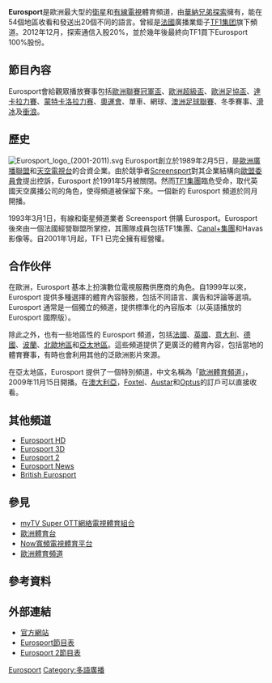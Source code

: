 {{Multiple issues|
{{Copy edit|time=2020-07-26T07:48:13+00:00}}
{{Unreferenced|time=2020-07-26T07:48:13+00:00}}
}}
{{Infobox TV channel|
 dummy parameter=|
 name=Eurosport|
 logosize=225px|
 logofile=Eurosport Logo 2015.svg|
 logoalt=Eurosport logo|
 launch=1989年2月5日|
 web=[http://www.eurosport.com/ http://www.eurosport.com/] |
 country={{flagicon|EU}} [[歐洲|歐洲]]|
 owner= [[華納兄弟探索|華納兄弟探索]]|
 terr serv 1=[[Top_Up_TV|Top Up TV]] [[英國|英國]]|
 terr chan 1=第33台 (只在13:00-18:00) <br /> ''但[[Top_Up_TV|Top Up TV]]不斷播|
 terr serv 2=[[TNT|TNT]] [[法國|法國]]|
 terr chan 2=第39台|
 terr serv 3=[[Boxer|Boxer]][[瑞典|瑞典]]|
 terr chan 3=第7台|
 sat serv 1=[[Sky_Digital|Sky Digital]] [[英國|英國]]|
 sat chan 1=第410台 <br /> 第441台 (Eurosport 2)|
 sat serv 2=[[TPS|TPS]][[法國|法國]]|
 sat chan 2= 第40台|
 sat serv 3= [[Digital+|Digital+]]|
 sat chan 3= 第55台|
 sat serv 4=[[Sky_Italia|Sky Italia]] [[意大利|意大利]]|
 sat chan 4=第210台<br />第211台 (Eurosport 2)<br />第212台 (Eurosport News)|
 sat serv 5= [[Astra_1C|Astra 1C]]|
 sat chan 5= 11.259 GHz V (analogue, German and English)|
 sat serv 6= [[Astra_1H|Astra 1H]]|
 sat chan 6= 12.226 GHz H / 27.5 (German, FTA)|
 sat serv 7= [[Hot_Bird|Hot Bird]]|
 sat chan 7= 11.242 GHz V / 27.5 (Viaccess PC 2.5, SECA/Mediaguard 2, Irdeto 2)|
 sat serv 8= [[Canal_Digital|Canal Digital]]|
 sat chan 8= Nordic countries|
 sat serv 9= [[Digiturk|Digiturk]]|
 sat chan 9= 第71台|
 sat serv 10= [[Astro|Astro]] ([[马来西亚|马来西亚]])|
 sat chan 10= 820频道 (HD) (新频道) 84频道,814频道 (SD) 834频道 (SD) 840频道 (SD) (旧频道)|
 sat serv 11= [[Cyfrowy_Polsat|Cyfrowy Polsat]]|
 sat chan 11= 第13台<br />第14台 (Eurosport 2)|
 cable serv 1= [[Virgin_Media_Inc|Virgin Media]] ([[英國|英國]])|
 cable chan 1= 第521台 <br /> 第525台 (Eurosport 2)|
 cable serv 2= [[UPC_Ireland|UPC Ireland]]|
 cable chan 2= 第423台|
 cable serv 3= [[Com_Hem|Com Hem]]|
 cable chan 3= 第10台<br />''Also on analogue''|
 cable serv 4= [[StarHub_TV|StarHub TV]] ([[新加坡|新加坡]])|
 cable chan 4= 第74台 (Eurosport News)|
 adsl serv 1 = [[now寬頻電視|now寬頻電視]]（[[香港|香港]]）|
 adsl chan 1 = 第696台（Eurosport News）<br>第676台|
 
 OTT供應商01 = [[myTV_SUPER|myTV SUPER]] （[[香港|香港]]）|
 OTT頻道數01 = 第305台（Eurosport 歐洲體育台）|
|sat serv 12=马来西亚NJOl|sat chan 12=820频道 (HD) (新频道) 834频道 (SD) 840频道 (SD) (旧频道)|online serv 1=马来西亚Astro|online chan 1=Astro Go}}
'''Eurosport'''是歐洲最大型的[[衛星|衛星]]和[[有線電視|有線電視]]體育頻道，由[[華納兄弟探索|華納兄弟探索]]擁有，能在54個地區收看和發送出20個不同的語言。曾經是[[法國|法國]]廣播業鉅子[[法國電視一台|TF1集团]]旗下頻道。2012年12月，探索通信入股20%，並於幾年後最終向TF1買下Eurosport 100%股份。

== 節目內容 ==
Eurosport會給觀眾播放賽事包括[[歐洲聯賽冠軍盃|歐洲聯賽冠軍盃]]、[[歐洲超級盃|歐洲超級盃]]、[[歐洲足協盃|歐洲足協盃]]、[[達卡拉力賽|達卡拉力賽]]、[[蒙特卡洛拉力赛|蒙特卡洛拉力赛]]、[[奧運會|奧運會]]、單車、網球、[[澳洲足球聯賽|澳洲足球聯賽]]、冬季賽事、[[滑冰|滑冰]]及[[衝浪|衝浪]]。

== 歷史 ==
[[File:Eurosport_logo_(2001-2011).svg|thumb]]
Eurosport創立於1989年2月5日，是[[歐洲廣播聯盟|歐洲廣播聯盟]]和[[天空電視台|天空電視台]]的合資企業。由於競爭者[[Screensport|Screensport]]對其企業結構向[[歐盟委員會|歐盟委員會]]提出控訴，Eurosport 於1991年5月被關閉。然而[[TF1集團|TF1集團]]臨危受命，取代英國天空廣播公司的角色，使得頻道被保留下來。一個新的 Eurosport 頻道於同月開播。 

1993年3月1日，有線和衛星頻道業者 Screensport 併購 Eurosport。Eurosport 後來由一個法國經營聯盟所掌控，其團隊成員包括TF1集團、[[Canal+集團|Canal+集團]]和Havas影像等。自2001年1月起，TF1 已完全擁有經營權。

== 合作伙伴 ==
{{main|歐洲體育頻道}}
在歐洲，Eurosport 基本上扮演數位電視服務供應商的角色。自1999年以來，Eurosport 提供多種選擇的體育內容服務，包括不同語言、廣告和評論等選項。Eurosport 通常是一個獨立的頻道，提供標準化的內容版本（以英語播放的Eurosport 國際版）。

除此之外，也有一些地區性的 Eurosport 頻道，包括[[法國|法國]]、[[英國|英國]]、[[意大利|意大利]]、[[德國|德國]]、[[波蘭|波蘭]]、[[北歐|北歐地區]]和[[亞太地區|亞太地區]]。這些頻道提供了更廣泛的體育內容，包括當地的體育賽事，有時也會利用其他的泛歐洲影片來源。

在亞太地區，Eurosport 提供了一個特別頻道，中文名稱為「[[歐洲體育頻道|歐洲體育頻道]]」，2009年11月15日開播。在[[澳大利亞|澳大利亞]]，[[Foxtel|Foxtel]]、[[澳星|Austar]]和[[Optus|Optus]]的訂戶可以直接收看。

== 其他頻道==
* [[Eurosport_HD|Eurosport HD]]
* [[Eurosport_3D|Eurosport 3D]]
* [[Eurosport_2|Eurosport 2]]
* [[Eurosport_News|Eurosport News]]
* [[British_Eurosport|British Eurosport]]

== 參見 ==
* [[myTV_Super_OTT網絡電視體育組合|myTV Super OTT網絡電視體育組合]]
* [[歐洲體育頻道|歐洲體育台]]
* [[Now寬頻電視體育平台|Now寬頻電視體育平台]]
* [[歐洲體育頻道|歐洲體育頻道]]
==參考資料==
{{Reflist}}

== 外部連結 ==
* [http://www.eurosport.com/ 官方網站]{{Wayback|url=http://www.eurosport.com/ |date=20070611103941 }}
* [https://web.archive.org/web/20070623022043/http://www.mindthezap.tv/channels/274-today.html Eurosport節目表]
* [https://web.archive.org/web/20070821094140/http://www.mindthezap.tv/channels/1076-today.html Eurosport 2節目表]

[[Category:Eurosport|]]
[[Category:多語廣播|Category:多語廣播]]